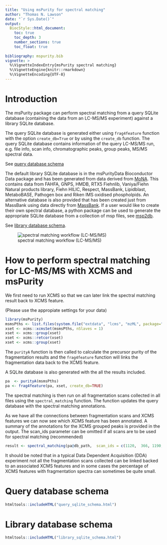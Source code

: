 ```yaml
---
title: "Using msPurity for spectral matching"
author: "Thomas N. Lawson"
date: "`r Sys.Date()`"
output: 
  BiocStyle::html_document:
    toc: true
    toc_depth: 3  
    number_sections: true  
    toc_float: true
    
bibliography: mspurity.bib
vignette: >
  %\VignetteIndexEntry{msPurity spectral matching}
  %\VignetteEngine{knitr::rmarkdown}
  %\VignetteEncoding{UTF-8}
---
```


# Introduction

The msPurity package can perform spectral matching from a query SQLite database (containing the data from an LC-MS/MS experiment) against a library SQLite database.

The query SQLite database is generated either using `frag4feature` function with the option `create_db=True` or by using the `create_db` function. The query SQLite database contains information of the query LC-MS/MS run, e.g. file info, scan info, chromatographic peaks, group peaks, MS/MS spectral data. 

See [query database schema][Query database schema]


The default library SQLite database is in the msPurityData Bioconductor Data package and has been generated from data derived from [MoNA](http://mona.fiehnlab.ucdavis.edu/downloads). This contains data from FAHFA, GNPS, HMDB, RTX5 Fiehnlib, Vaniya/Fiehn Natural products library, Fiehn HILIC, Respect, MassBank, Lipidblast, MetaboBASE, Pathogen box and Riken IMS oxidised phospholpids. An alternative database is also provided that has been created just from MassBank using data directly from [MassBank](https://github.com/MassBank/MassBank-data). If a user would like to create their own spectral database, a python package can be used to generate the appropriate SQLite database from a collection of msp files, see [msp2db](https://msp2db.readthedocs.io/en/latest/).

See [library database schema][Library database schema].

![spectral matching workflow (LC-MS/MS)](spectral-matching-workflow.png)




# How to perform spectral matching for LC-MS/MS with XCMS and msPurity
We first need to run XCMS so that we can later link the spectral matching result back to XCMS feature.

(Please use the appropiate settings for your data)

```r
library(msPurity)
msmsPths <- list.files(system.file("extdata", "lcms", "mzML", package="msPurityData"), full.names = TRUE, pattern = "MSMS")
xset <- xcms::xcmsSet(msmsPths, nSlaves = 1)
xset <- xcms::group(xset)
xset <- xcms::retcor(xset)
xset <- xcms::group(xset)
```

The `purityA` function is then called to calculate the precursor purity of the fragmentation results and the `frag4feature` function will links the 
fragmentation data back to the XCMS feature.

A SQLite database is also generated with the all the results included.

```r
pa  <- purityA(msmsPths)
pa <- frag4feature(pa, xset, create_db=TRUE)
```

The spectral matching is then run on all fragmentation scans collected in all files using the `spectral_matching` function. The function updates the query database with the spectral matching annotations.

As we have all the connections between fragmentation scans and XCMS features we can now see which XCMS feature has been annotated. A summary of the annotations for the XCMS grouped peaks is provided in the output. The scan_ids parameter can be omitted if all scans are to be used for spectral matching (recommended)

```r
result <- spectral_matching(pa@db_path,  scan_ids = c(1120,  366, 1190, 601,  404,1281, 1323, 1289))
```



It should be noted that in a typical Data Dependent Acquisition (DDA) experiment not all the fragmentation scans collected can be linked backed to an associated XCMS features and in some cases the percentage of XCMS features with fragmentation spectra can sometimes be quite small.


# Query database schema

```r
htmltools::includeHTML("query_sqlite_schema.html")

```

# Library database schema

```r
htmltools::includeHTML("library_sqlite_schema.html")

```
